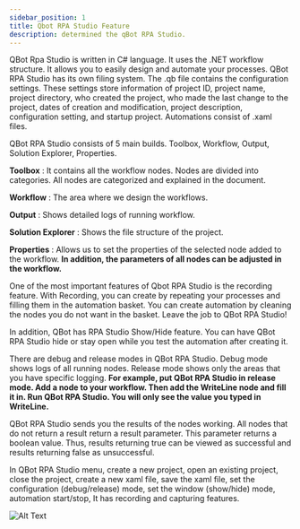 ---
sidebar_position: 1
title: Qbot RPA Studio Feature
description: determined the qBot RPA Studio.
---

QBot Rpa Studio is written in C# language. It uses the .NET workflow structure. It allows you to easily design and automate your processes. QBot RPA Studio has its own filing system. The .qb file contains the configuration settings. These settings store information of project ID, project name, project directory, who created the project, who made the last change to the project, dates of creation and modification, project description, configuration setting, and startup project. Automations consist of .xaml files. 

QBot RPA Studio consists of 5 main builds. Toolbox, Workflow, Output, Solution Explorer, Properties. 

**Toolbox** : It contains all the workflow nodes. Nodes are divided into categories. All nodes are categorized and explained in the document.

**Workflow** : The area where we design the workflows.

**Output** : Shows detailed logs of running workflow.

**Solution Explorer** : Shows the file structure of the project.

**Properties** : Allows us to set the properties of the selected node added to the workflow. **In addition, the parameters of all nodes can be adjusted in the workflow.**

One of the most important features of Qbot RPA Studio is the recording feature. With Recording, you can create by repeating your processes and filling them in the automation basket. You can create automation by cleaning the nodes you do not want in the basket. Leave the job to QBot RPA Studio!

In addition, QBot has RPA Studio Show/Hide feature. You can have QBot RPA Studio hide or stay open while you test the automation after creating it.

There are debug and release modes in QBot RPA Studio. Debug mode shows logs of all running nodes. Release mode shows only the areas that you have specific logging. **For example, put QBot RPA Studio in release mode. Add a node to your workflow. Then add the WriteLine node and fill it in. Run QBot RPA Studio. You will only see the value you typed in WriteLine.**

QBot RPA Studio sends you the results of the nodes working. All nodes that do not return a result return a result parameter. This parameter returns a boolean value. Thus, results returning true can be viewed as successful and results returning false as unsuccessful.

In QBot RPA Studio menu, create a new project, open an existing project, close the project, create a new xaml file, save the xaml file, set the configuration (debug/release) mode, set the window (show/hide) mode, automation start/stop, It has recording and capturing features.

![Alt Text](./img/menu.png)